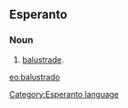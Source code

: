 ==Esperanto==
===Noun===
# [[balustrade]].

[[eo:balustrado]]
[[Category:Esperanto language]]
{{Universala Vortaro}}